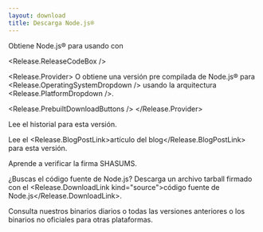 ```yaml
---
layout: download
title: Descarga Node.js®
---
```


<section>
Obtiene Node.js® <Release.VersionDropdown /> para <Release.OperatingSystemDropdown /> usando <Release.InstallationMethodDropdown /> con <Release.PackageManagerDropdown />

<Release.ReleaseCodeBox />

<Release.Provider>
O obtiene una versión pre compilada de Node.js® para <Release.OperatingSystemDropdown /> usando la arquitectura <Release.PlatformDropdown />.

<Release.PrebuiltDownloadButtons />
</Release.Provider>
</section>

<section>
Lee el <Release.ChangelogLink>historial</Release.ChangelogLink> para esta versión.

Lee el <Release.BlogPostLink>artículo del blog</Release.BlogPostLink> para esta versión.

Aprende a <LinkWithArrow href="https://github.com/nodejs/node#verifying-binaries">verificar</LinkWithArrow> la firma SHASUMS.

¿Buscas el código fuente de Node.js? Descarga un archivo tarball firmado con el <Release.DownloadLink kind="source">código fuente de Node.js</Release.DownloadLink>.

Consulta nuestros binarios <LinkWithArrow href="https://nodejs.org/download/nightly/">diarios</LinkWithArrow> o todas las <LinkWithArrow href="https://nodejs.org/download/release/">versiones anteriores</LinkWithArrow> o los binarios <LinkWithArrow href="https://unofficial-builds.nodejs.org/download/">no oficiales</LinkWithArrow> para otras plataformas.
</section>
